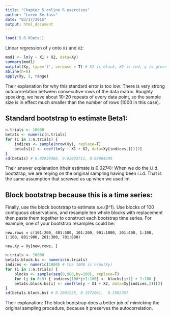 ```yaml
---
title: "Chapter 5 online R exercises"
author: "Loren Serfass"
date: "03/17/2015"
output: html_document
---
```


```r
load('5.R.RData')
```

Linear regression of `y` onto `X1` and `X2`:

```r
mod1 <- lm(y ~ X1 + X2, data=Xy)
summary(mod1)
matplot(Xy, type='l', verbose = T) # X1 is black, X2 is red, y is green
abline(h=0)
apply(Xy, 2, range)
```

Their explanation for why this standard error is too low:
There is very strong autocorrelation between consecutive rows of the data matrix. Roughly speaking, we have about 10-20 repeats of every data point, so the sample size is in effect much smaller than the number of rows (1000 in this case).


## Standard bootstrap to estimate Beta1:

```r
n.trials <- 10000
beta1s <- numeric(n.trials)
for (i in 1:n.trials) {
    indices <- sample(nrow(Xy), replace=T)
    beta1s[i] <- coef(lm(y ~ X1 + X2, data=Xy[indices,]))[2]
}
sd(beta1s) # 0.02939366, 0.02883711, 0.02904395
```

Their answer explanation (their estimate is 0.0274): When we do the i.i.d. bootstrap, we are relying on the original sampling having been i.i.d. That is the same assumption that screwed us up when we used lm.

## Block bootstrap because this is a time series:

Finally, use the block bootstrap to estimate s.e.(β^1). Use blocks of 100 contiguous observations, and resample ten whole blocks with replacement then paste them together to construct each bootstrap time series. For example, one of your bootstrap resamples could be:

`new.rows = c(101:200, 401:500, 101:200, 901:1000, 301:400, 1:100, 1:100, 801:900, 201:300, 701:800)`

`new.Xy = Xy[new.rows, ]`

```r
n.trials <- 10000
beta1s.block.bs <- numeric(n.trials)
indices <- numeric(1000) # the 1000 is nrow(Xy)
for (i in 1:n.trials) {
    blocks <- sample(seq(0,900,by=100), replace=T)
    for (j in 0:9) { indices[100*j+1:100] <- blocks[j+1] + 1:100 }
    beta1s.block.bs[i] <- coef(lm(y ~ X1 + X2, data=Xy[indices,]))[2]
}
sd(beta1s.block.bs) # 0.2001535, 0.1972061,  0.1985357
```

Their explanation: The block bootstrap does a better job of mimicking the original sampling procedure, because it preserves the autocorrelation.